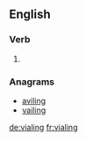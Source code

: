 ==English==

===Verb===
{{head|en|present participle}}

# {{present participle of|vial|lang=en|nocat=1}}

===Anagrams===
* [[aviling#English|aviling]]
* [[vailing#English|vailing]]

[[de:vialing]]
[[fr:vialing]]